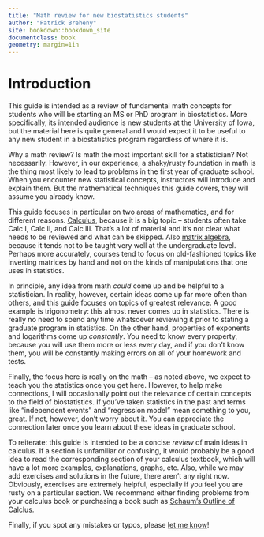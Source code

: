 ```yaml
---
title: "Math review for new biostatistics students"
author: "Patrick Breheny"
site: bookdown::bookdown_site
documentclass: book
geometry: margin=1in
---
```


# Introduction

This guide is intended as a review of fundamental math concepts for students who will be starting an MS or PhD program in biostatistics. More specifically, its intended audience is new students at the University of Iowa, but the material here is quite general and I would expect it to be useful to any new student in a biostatistics program regardless of where it is.

Why a math review? Is math the most important skill for a statistician? Not necessarily. However, in our experience, a shaky/rusty foundation in math is the thing most likely to lead to problems in the first year of graduate school. When you encounter new statistical concepts, instructors will introduce and explain them. But the mathematical techniques this guide covers, they will assume you already know.

This guide focuses in particular on two areas of mathematics, and for different reasons. [Calculus](calculus.html), because it is a big topic -- students often take Calc I, Calc II, and Calc III. That's a lot of material and it's not clear what needs to be reviewed and what can be skipped. Also [matrix algebra](matrix.html), because it tends not to be taught very well at the undergraduate level. Perhaps more accurately, courses tend to focus on old-fashioned topics like inverting matrices by hand and not on the kinds of manipulations that one uses in statistics.

In principle, any idea from math *could* come up and be helpful to a statistician. In reality, however, certain ideas come up far more often than others, and this guide focuses on topics of greatest relevance. A good example is trigonometry: this almost never comes up in statistics. There is really no need to spend any time whatsoever reviewing it prior to stating a graduate program in statistics. On the other hand, properties of exponents and logarithms come up *constantly*. You need to know every property, because you will use them more or less every day, and if you don't know them, you will be constantly making errors on all of your homework and tests.

Finally, the focus here is really on the math -- as noted above, we expect to teach you the statistics once you get here. However, to help make connections, I will occasionally point out the relevance of certain concepts to the field of biostatistics. If you've taken statistics in the past and terms like "independent events" and "regression model" mean something to you, great. If not, however, don't worry about it. You can appreciate the connection later once you learn about these ideas in graduate school.

To reiterate: this guide is intended to be a concise *review* of main ideas in calculus. If a section is unfamiliar or confusing, it would probably be a good idea to read the corresponding section of your calculus textbook, which will have a lot more examples, explanations, graphs, etc. Also, while we may add exercises and solutions in the future, there aren't any right now. Obviously, exercises are extremely helpful, especially if you feel you are rusty on a particular section. We recommend either finding problems from your calculus book or purchasing a book such as [Schaum's Outline of Calclus](https://www.amzn.com/0071795537).

Finally, if you spot any mistakes or typos, please [let me know](https://github.com/IowaBiostat/math-review/issues)!
